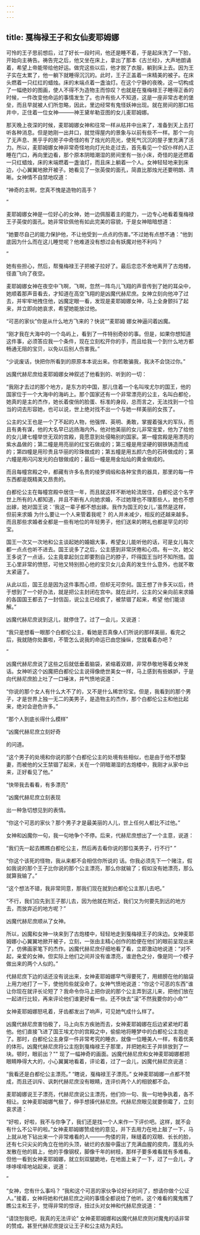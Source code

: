 ```yaml
---
---
---
```

title: 戛梅禄王子和女仙麦耶姆娜
---



可怜的王子思前想后，过了好长一段时间，他还是睡不着，于是起床洗了一下脸，开始向主祷告。祷告完之后，他又坐在床上，拿出了那本《古兰经》，大声地朗诵着，希望上帝能带给他好运。做完这些以后，他才脱了衣服，躺到床上去。因为王子实在太累了，他一躺下就睡得沉沉的。此时，王子正盖着一床精美的被子。在床头燃着一只红红的蜡烛。床的末端点着一盏油灯。在这个宁静的夜晚，这一切构成了一幅绝妙的图画，使人不得不为造物主而惊叹？也就是在戛梅禄王子睡得正香的时候，一件改变他命运的事情发生了。也许有些人不知道，这是一座非常古老的堡垒，而且早就被人们所忽略，因此，里边经常有鬼怪妖神出现。就在房间的那口枯井中，正住着一位女神———神王黛牟勒亚图的女儿麦耶姆娜。

那天晚上夜深的时候，麦耶姆娜女神和往常一样从枯井中出来了，准备到天上去打听各种消息。但是她刚一出井口，就觉得屋内的景象与以前有些不一样。那个一向了无声息、黑乎乎的房子中奇怪的有了烛光的亮光，使死气沉沉的屋子里充满了活力。所以，麦耶姆娜女神非常奇怪地向灯光处走过去，首先看见一个奴仆样的人正睡在门口，再向里边看，那个原本阴暗潮湿的房间里有一张小床，奇怪的是还燃着一只红蜡烛，床的末端燃着一盏油灯，而且床上躺着一个人。女神轻轻地来到床边，小心翼翼地掀开被子。她看见了一张英俊的面孔，简直比那烛光还要明朗、清晰。女神情不自禁地叹道：

“神奇的主啊，您真不愧是造物的高手？

”



麦耶姆娜女神是一位好心的女神，她一边佩服着主的能力，一边专心地看着戛梅禄王子英俊的面孔。她非常钦佩他有如此完美的容貌，于是女神暗暗想道：

“她要尽自己的能力保护他，不让他受到一点点的伤害。”不过她有点想不通：“他到底因为什么而在这儿睡觉呢？他难道没有想过会有妖魔对他不利吗？

”

她有些担心，然后，帮戛梅禄王子把被子拉好了。最后恋恋不舍地离开了古炮楼，径直飞向了夜空。

麦耶姆娜女神在夜空中飞啊，飞啊，忽然一阵鸟儿飞翔的声音传到了她的耳朵中，她顺着那声音看去，才知道在高空飞翔的是凶魔代赫尼庶。女神立刻向他冲了过去，并牢牢地拽住他，凶魔定眼一看，发现是麦耶姆娜女神，马上全身颤抖了起来，并立即向她哀求，希望她能放过他。

“可恶的家伙"你是从什么地方飞来的？快说"”麦耶姆
娜女神逼问着凶魔。

“刚才我在大海中的一个岛屿上，看到了一件特别奇妙的事。但是，如果你想知道这件事，必须答应我一个条件，现在立刻松开你的手，而且给我一个到什么地方都畅通无阻的宝贝，以免以后别人伤害我。”

“少说废话，快把你所看到的原原本本说出来。你若敢骗我，我决不会饶过你。”

凶魔代赫尼庶给麦耶姆娜女神叙述了他看到的、听到的一切：

“我刚才去过的那个地方，是东方的中国，那儿住着一个名叫埃尤尔的国王，他的国家位于一个大海中的海屿上。那个国家还有一个非常漂亮的公主，名叫白都伦，她真的是主的杰作，她长着俊俏的脸蛋、标准的身段，总而言之，无法找到一个恰当的词去形容她，也可以说，世上绝对找不出一个与她一样美丽的女孩了。



公主的父王也是一个了不起的人物，他强悍、英明、勇敢，掌握着强大的军队，而且有勇有谋，他的大名早已远扬海内外。他对他美丽的女儿非常宠爱，他为了给他的女儿建七幢举世无双的宫殿，竟愿意到处侵略别的国家。第一幢宫殿是用漂亮的紫水晶做的；第二幢是用亮丽的红宝石做成的；第三幢是用坚硬的钢铁铸造而成的；第四幢是用珍贵且华丽的珍珠做成的；第五幢是用五颜六色的石砖做成的；第六幢是用闪闪发光的白银做成的；最后一幢是用金灿灿的黄金做成的。

而且每幢宫殿之中，都藏有许多名贵的绫罗绸缎和各种宝贵的器具，那里的每一件东西都是既精美又昂贵的。

白都伦公主在每幢宫殿中居住一年，而且就这样不断地轮流居住，白都伦这个名字世上所有的人都知道，并且不断有人向她求婚，不过她理也不理那些人，她也不想出嫁，她对国王说：‘我这一辈子都不想出嫁。我作为国王的女儿，’虽然是这样，但前来求婚
为什么要让一个人来管着我呢？
的人并未减少，相反的还越来越多。而且那些求婚者全都是一些有地位的年轻男子，他们送来的聘礼也都是罕见的珍宝。

国王一次又一次地和公主谈起她的婚姻大事，希望女儿能听他的话，可是女儿每次都一点点也听不进去。国王说多了之后，公主感到非常厌倦和心烦。有一次，她父王多说了一点话，公主竟拿起剑立即要割自己的脖子，吓得国王当时不知所措。国王心里非常的愤怒，可他又特别担心他的宝贝女儿会真的发生什么意外，也就不敢太紧逼了。

从此以后，国王总是因为这件事而心烦，但却无可奈何。国王想了许多天以后，终于想到了一个好办法，就是把公主封闭在宫中。就在此时，公主的父亲向前来求婚的各国国王都去了一封信函，说公主已经疯了，被禁锢了起来，希望
他们能谅解。”

凶魔代赫尼庶说到这儿，就停住了。过了一会儿，又说道：

“我只是想看一眼那个白都伦公主，看她是否真像人们所说的那样美丽，看完之后，我就随你处置啦，不管怎么说我的命运已由您操纵，您就看着办吧？

”

凶魔代赫尼庶说了这些之后就低垂着脑袋，紧缩着双翅，非常恭敬地等着女神发话。女神听这个凶魔把白都伦公主说得像绝世美女一样，马上感到有些嫉妒，于是向代赫尼庶脸上吐了一口唾沫，并气愤地说道：

“你说的那个女人有什么大不了的，又不是什么稀世珍宝。但是，我看到的那个男子，才是世界上独一无二的美男子，是造物主的杰作，那个白都伦公主和他比起来，绝对会逊色许多。”

“那个人到底长得什么模样"

”凶魔代赫尼庶立刻好奇

的问道。

“这个男子的处境和你说的那个白都伦公主的处境有些相似，也是由于他不想娶妻，而被他的父王禁锢了起来，关在一个阴暗潮湿的古炮楼中，我刚才从家中出来，正好看见了他。”

“快带我去看看，有多漂亮"

”凶魔代赫尼庶立刻表现

出一种急切想见到的表情。

“你这个可恶的家伙？那个男子才是最美丽的人儿，世上任何人都比不过他。”

女神和凶魔你一句，我一句地争个不停。后来，代赫尼庶想出了一个主意，说道：

“我们先一起去瞧瞧白都伦公主，然后再去看你说的那位美男子，行不行"
”

“你这个该死的怪物，我从来都不会相信你所说的
话。你我必须先下一个赌注，假如我说的那个王子比你说的那个公主漂亮，那么你就输了；假如没有她漂亮，那么就算我输了。”

“这个想法不错，我非常同意，那我们现在就到白都伦公主那儿去吧。”

“不行，我们应先到王子那儿去，因为他就在附近，我们又为何要先到远的地方去，而放弃近的地方呢？”

凶魔代赫尼庶顺从了女神。

所以，凶魔和女神一块来到了古炮楼中，轻轻地走到戛梅禄王子的床边。女神麦耶姆娜小心翼翼地掀开被子，立刻，一张由主精心创作的脸便在他们的眼前呈现出来了，仿佛画家笔下的杰作。凶魔代赫尼庶仔细地看了看，立即激动地说道：“对不起，亲爱的女神。但实际上他们之间并没有谁漂亮，谁逊色之分，像是同一个模子做出来的两个人似的。”

代赫尼庶下边的话还没有说出来，女神麦耶姆娜早气得要死了，用翅膀在他的脑袋上用力地打了一下，使他险些就没命了。女神气愤地说道：“你这个可恶的东西"谁让你现在就评长论短了？我命令你马上把你说的那个公主弄到这儿来，把他们放在一起进行比较，再来评论他们谁更好看一些。还不快去"滚"不然我要你的小命"”

女神麦耶姆娜怒吼着，牙齿都发出了响声，可见她气成什么样了。

凶魔代赫尼庶害怕极了，马上向东方疾驰而去，女神麦耶姆娜在后边紧紧地盯着他。他们直接飞进了国王埃尤尔的宫殿之中，偷偷地将睡梦中的白都伦公主抱走了。那时，白都伦公主身穿一件非常考究的睡衣，就像一位睡美人一样，有着优美的体形。凶魔代赫尼庶将公主抱到戛梅禄王子那里，并把她和王子并排放到了一块。顿时，眼前出？""
现了一幅神奇的画面。凶魔代赫尼庶和女神麦耶姆娜都把眼睛睁得大大的，小心翼翼地看着，评论着，过了一会儿，凶魔代赫尼庶说道：

“我看还是白都伦公主漂亮。”
“瞎说，戛梅禄王子漂亮。”
女神麦耶姆娜一点都不赞成，而且还训斥、讽刺代赫尼庶没有眼睛，连评价两个人的相貌都不会。

麦耶姆娜说王子漂亮，代赫尼庶说公主漂亮，他们你一句、我一句地争执着，各不相让。女神麦耶姆娜气极了，伸手想揍代赫尼庶。代赫尼庶眼见就要倒霉了，立刻哀求道：

“好啦，好啦，我不与你争了，我们还是找一个人来作一下评价吧。这样，就不会有什么不公平的啦。”女神麦耶姆娜赞成他的意见，并下去用力在地上敲了一下，马上就从地下钻出来一个非常难看的人———佝偻的背，眯缝着的双眼、长长的脸，还有七只尖尖的角立在他的头顶，破烂的衣服中露出了充满血腥的皮肉，蓬乱的头发散在他的肩上，他的手像钢杈，脚像千年的树枝，那样子要多难看就有多难看。但他一看到女神麦耶姆娜，就立刻双腿跪地，在地面上亲了一下，过了一会儿，才哆哆嗦嗦地站起来，说道：

”

“女神，您有什么事吗？
“我和这个可恶的家伙争论好长时间了，想请你做个公证人。”接着，女神将她和代赫尼庶之间的事情全都说给了他听。这个难看的魔鬼瞧了瞧公主和王子，觉得非常的惊讶，扭过头对女神和代赫尼庶说道：
”

“请饶恕我吧，我真的无法评论"
女神麦耶姆娜和凶魔代赫尼庶则对魔鬼的话非常的赞成。甚至代赫尼庶提议让王子和公主结为夫妇。